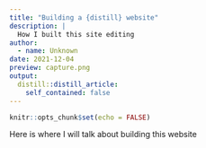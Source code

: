 ```yaml
---
title: "Building a {distill} website"
description: |
  How I built this site editing
author:
  - name: Unknown
date: 2021-12-04
preview: capture.png
output:
  distill::distill_article:
    self_contained: false
---
```



```r
knitr::opts_chunk$set(echo = FALSE)
```

Here is where I will talk about building this website